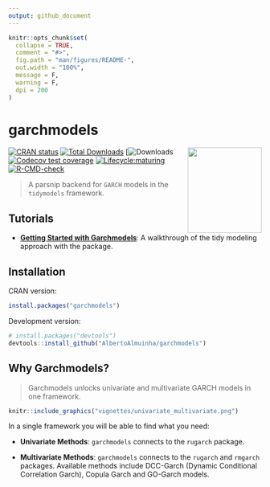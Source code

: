 ```yaml
---
output: github_document
---
```


<!-- README.md is generated from README.Rmd. Please edit that file -->

```r
knitr::opts_chunk$set(
  collapse = TRUE,
  comment = "#>",
  fig.path = "man/figures/README-",
  out.width = "100%",
  message = F,
  warning = F,
  dpi = 200
)
```

# garchmodels

<img src="vignettes/logo-garchmodels.png" width="147" height="170" align="right" />

<!-- badges: start -->
[![CRAN status](https://www.r-pkg.org/badges/version/garchmodels)](https://CRAN.R-project.org/package=garchmodels)
[![Total Downloads](http://cranlogs.r-pkg.org/badges/grand-total/garchmodels?color=brightgreen)](https://cran.r-project.org/package=garchmodels)
[![Downloads](http://cranlogs.r-pkg.org/badges/garchmodels?color=brightgreen)
[![Codecov test coverage](https://codecov.io/gh/AlbertoAlmuinha/garchmodels/branch/master/graph/badge.svg)](https://codecov.io/gh/AlbertoAlmuinha/garchmodels?branch=master)
[![Lifecycle:maturing](https://img.shields.io/badge/lifecycle-maturing-blue.svg)](https://lifecycle.r-lib.org/articles/stages.html#maturing)
[![R-CMD-check](https://github.com/AlbertoAlmuinha/garchmodels/workflows/R-CMD-check/badge.svg)](https://github.com/AlbertoAlmuinha/garchmodels/actions)
<!-- badges: end -->

> A parsnip backend for `GARCH` models in the `tidymodels` framework. 

## Tutorials

- [__Getting Started with Garchmodels__](https://albertoalmuinha.github.io/garchmodels/articles/getting-started.html): A walkthrough of the tidy modeling approach with the package.

## Installation

CRAN version:

``` r
install.packages("garchmodels")
```

Development version:

``` r
# install.packages("devtools")
devtools::install_github("AlbertoAlmuinha/garchmodels")
```

## Why Garchmodels?

> Garchmodels unlocks univariate and multivariate GARCH models in one framework.

```r
knitr::include_graphics("vignettes/univariate_multivariate.png")
```

In a single framework you will be able to find what you need:

- __Univariate Methods__: `garchmodels` connects to the `rugarch` package.

- __Multivariate Methods__: `garchmodels` connects to the `rugarch` and `rmgarch` packages. Available methods include DCC-Garch (Dynamic Conditional Correlation Garch), Copula Garch and GO-Garch models.

